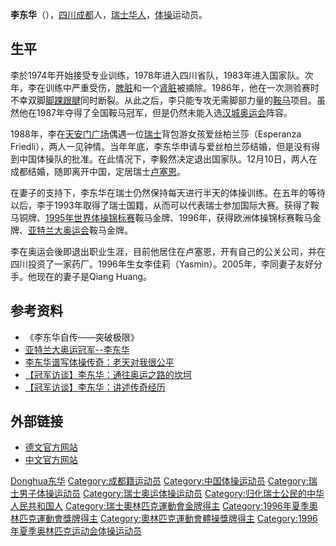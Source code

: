 {{Otheruses|李東華}}
{{Infobox Gymnast
|gymnastname= 李東華
|image     = Donghua Li 2013.JPG
|imagesize = 250px
|caption   = 
|fullname  = Donghua Li 
|nickname  =  
|country   = {{SUI}}
|formercountry= 
|hometown= {{CHN}} 四川 成都市
|birthdate= {{birth_date_and_age|1967|12|10}}
|birthplace= {{CHN}}
|deathdate=
|deathplace=
|height= 
|discipline= 男子[[競技體操|競技體操]]
|level= 
|natlteam=
|club=
|gym=
|collegeteam= 
|headcoach= 
|assistcoach= 
|formercoach=
|choreographer=
|music=
|eponymousskills=
|retired=
|medaltemplates= <!-- see [[Template:MedalRelatedTemplates|Template:MedalRelatedTemplates]] -->
{{MedalSport|[[競技體操|男子體操]]}}
{{MedalCompetition | [[夏季奧林匹克運動會|夏季奧林匹克運動會]] }}
{{MedalGold|[[1996年夏季奧林匹克運動會|1996年 亞特蘭大]]|鞍馬}}
{{MedalCompetition | [[世界體操錦標賽|世界錦標賽]]}}
{{MedalGold|[[1995年世界體操錦標賽|1995年 鯖江]]|鞍馬}}
{{MedalSilver|[[1996年世界體操錦標賽|1996年 聖胡安]]|鞍馬}}
{{MedalBronze|[[1994年世界體操錦標賽|1994年 布里斯本]]|鞍馬}}
{{MedalCompetition | [[歐洲體操錦標賽|歐洲錦標賽]]}}
{{MedalGold|[[1996年歐洲體操錦標賽|1996年 哥本哈根]]|鞍馬}}
}}

'''李东华'''（{{bd|1967年|12月10日|catIdx=Li,李东华}}），[[四川|四川]][[成都|成都]]人，[[瑞士|瑞士]][[华人|华人]]，[[体操|体操]]运动员。

== 生平 ==
李於1974年开始接受专业训练，1978年进入四川省队，1983年进入国家队。次年，李在训练中严重受伤，[[脾脏|脾脏]]和一个[[肾脏|肾脏]]被摘除。1986年，他在一次测验赛时不幸双脚[[脚踝|脚踝]][[跟腱|跟腱]]同时断裂。从此之后，李只能专攻无需脚部力量的[[鞍马|鞍马]]项目。虽然他在1987年夺得了全国鞍马冠军，但是仍然未能入选[[汉城奥运会|汉城奥运会]]阵容。

1988年，李在[[天安门广场|天安门广场]]偶遇一位[[瑞士|瑞士]]背包游女孩爱丝柏兰莎（Esperanza Friedli），两人一见钟情。当年年底，李东华申请与爱丝柏兰莎结婚，但是没有得到中国体操队的批准。在此情况下，李毅然决定退出国家队。12月10日，两人在成都结婚，随即离开中国，定居瑞士[[卢塞恩|卢塞恩]]。

在妻子的支持下，李东华在瑞士仍然保持每天进行半天的体操训练。在五年的等待以后，李于1993年取得了瑞士国籍，从而可以代表瑞士参加国际大赛。获得了{{tsl|en|1994 World Artistic Gymnastics Championships|1994年世界体操锦标赛}}鞍马铜牌、[[1995年世界体操锦标赛|1995年世界体操锦标赛]]鞍马金牌、1996年，获得欧洲体操锦标赛鞍马金牌、[[1996年夏季奥林匹克运动会|亚特兰大奥运会]]鞍马金牌。

李在奥运会後即退出职业生涯，目前他居住在卢塞恩，开有自己的公关公司，并在四川投资了一家药厂。1996年生女李佳莉（Yasmin）。2005年，李同妻子友好分手。他现在的妻子是Qiang Huang。

== 参考资料 ==
*《李东华自传——突破极限》
* [http://sports.sohu.com/20060918/n245394433.shtml 亚特兰大奥运冠军--李东华] {{Wayback|url=http://sports.sohu.com/20060918/n245394433.shtml |date=20170328224908 }}
* [http://sports.qq.com/a/20040914/000019.htm 李东华谱写体操传奇：老天对我很公平] {{Wayback|url=http://sports.qq.com/a/20040914/000019.htm |date=20050205082839 }}
* [http://2008.cctv.com/20080711/104831.shtml 【冠军访谈】李东华：通往奥运之路的坎坷] {{Wayback|url=http://2008.cctv.com/20080711/104831.shtml |date=20170509090720 }}
* [http://2008.cctv.com/20080711/104834.shtml 【冠军访谈】李东华：讲述传奇经历] {{Wayback|url=http://2008.cctv.com/20080711/104834.shtml |date=20161024032042 }}

== 外部链接 ==
* [https://web.archive.org/web/20070517114004/http://www.donghua-li.com/frameset.asp 德文官方网站]
* [https://web.archive.org/web/20070813161148/http://www.donghua.li/ 中文官方网站]

{{奥林匹克运动会男子鞍马冠军}}
{{世界體操錦標賽男子鞍馬冠軍}}

{{Authority control}}
{{DEFAULTSORT:Li李东华}}
[[Category:李姓|Donghua东华]]
[[Category:成都籍运动员|Category:成都籍运动员]]
[[Category:中国体操运动员|Category:中国体操运动员]]
[[Category:瑞士男子体操运动员|Category:瑞士男子体操运动员]]
[[Category:瑞士奥运体操运动员|Category:瑞士奥运体操运动员]]
[[Category:归化瑞士公民的中华人民共和国人|Category:归化瑞士公民的中华人民共和国人]]
[[Category:瑞士奧林匹克運動會金牌得主|Category:瑞士奧林匹克運動會金牌得主]]
[[Category:1996年夏季奧林匹克運動會獎牌得主|Category:1996年夏季奧林匹克運動會獎牌得主]]
[[Category:奧林匹克運動會體操獎牌得主|Category:奧林匹克運動會體操獎牌得主]]
[[Category:1996年夏季奥林匹克运动会体操运动员|Category:1996年夏季奥林匹克运动会体操运动员]]